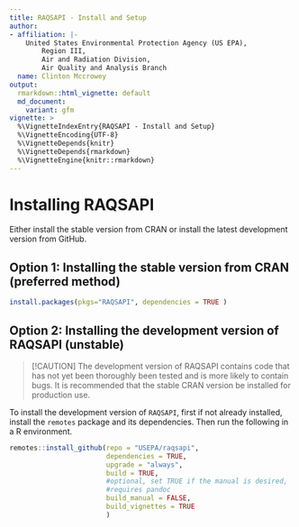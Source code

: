 ```yaml
---
title: RAQSAPI - Install and Setup
author:
- affiliation: |-
    United States Environmental Protection Agency (US EPA),  
        Region III,  
        Air and Radiation Division,  
        Air Quality and Analysis Branch
  name: Clinton Mccrowey
output:
  rmarkdown::html_vignette: default
  md_document:
    variant: gfm
vignette: >
  %\VignetteIndexEntry{RAQSAPI - Install and Setup}
  %\VignetteEncoding{UTF-8}
  %\VignetteDepends{knitr}
  %\VignetteDepends{rmarkdown}
  %\VignetteEngine{knitr::rmarkdown}
---
```


# Installing RAQSAPI

Either install the stable version from CRAN or install the latest development version from GitHub.

## Option 1: Installing the stable version from CRAN (preferred method)

``` r
install.packages(pkgs="RAQSAPI", dependencies = TRUE )
```

## Option 2: Installing the development version of RAQSAPI (unstable)

> [!CAUTION] The development version of RAQSAPI contains code that has not yet been thoroughly been tested and is more likely to contain bugs. It is recommended that the stable CRAN version be installed for production use.

To install the development version of `RAQSAPI`, first if not already installed, install the `remotes` package and its dependencies. Then run the following in a R environment.

``` r
remotes::install_github(repo = "USEPA/raqsapi",
                        dependencies = TRUE,
                        upgrade = "always",
                        build = TRUE,
                        #optional, set TRUE if the manual is desired,
                        #requires pandoc
                        build_manual = FALSE,
                        build_vignettes = TRUE 
                        )
```
